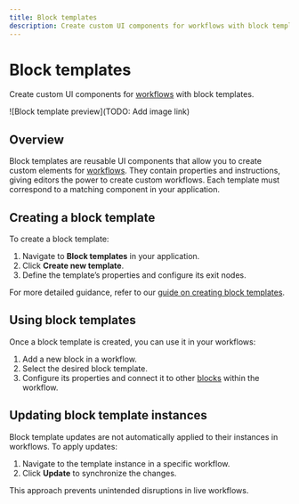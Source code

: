 ```yaml
---
title: Block templates
description: Create custom UI components for workflows with block templates
---
```

# Block templates

Create custom UI components for [workflows](/workflows) with block templates.

![Block template preview](TODO: Add image link)

## Overview

Block templates are reusable UI components that allow you to create custom elements for [workflows](/workflows). They contain properties and instructions, giving editors the power to create custom workflows. Each template must correspond to a matching component in your application.

## Creating a block template

To create a block template:

1. Navigate to **Block templates** in your application.
2. Click **Create new template**.
3. Define the template’s properties and configure its exit nodes.

For more detailed guidance, refer to our [guide on creating block templates](/blocks/create-custom-components).

## Using block templates

Once a block template is created, you can use it in your workflows:

1. Add a new block in a workflow.
2. Select the desired block template.
3. Configure its properties and connect it to other [blocks](/blocks/library) within the workflow.

## Updating block template instances

Block template updates are not automatically applied to their instances in workflows. To apply updates:

1. Navigate to the template instance in a specific workflow.
2. Click **Update** to synchronize the changes.

This approach prevents unintended disruptions in live workflows.